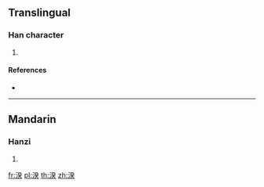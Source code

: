 {{character info/new}}
==Translingual==

===Han character===
{{Han char|rn=85|rad=水|as=09|sn=12|four=32134|canj=ENOK}}

# {{defn|Han|sort=水09}}

====References====
* {{Han ref|kx=0636.030|dkj=17803|dj=1043.110|hdz=31691.060|uh=6E40|ud=28224|bh=D9F9|bd=55801}}

----

==Mandarin==

===Hanzi===
{{cmn-hanzi|pin=[[kuí]] ([[kui2]])|wg=k'uei<sup>2</sup>}}

# {{defn|lang=cmn|sort=水09}}

[[fr:湀]]
[[pl:湀]]
[[th:湀]]
[[zh:湀]]